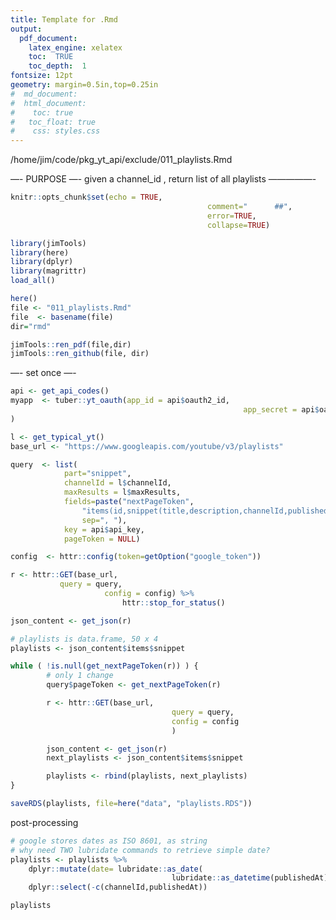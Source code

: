 ```yaml
---
title: Template for .Rmd
output: 
  pdf_document:
    latex_engine: xelatex
    toc:  TRUE
    toc_depth:  1
fontsize: 12pt
geometry: margin=0.5in,top=0.25in
#  md_document:
#  html_document:
#    toc: true
#  	toc_float: true
#    css: styles.css
---
```


/home/jim/code/pkg_yt_api/exclude/011_playlists.Rmd

---- PURPOSE ----
given a channel_id , return list of all playlists
----------------
```r
knitr::opts_chunk$set(echo = TRUE,  
											comment="      ##",  
											error=TRUE, 
											collapse=TRUE)
```

```r
library(jimTools)
library(here)
library(dplyr)
library(magrittr)
load_all()
```
```r
here()
file <- "011_playlists.Rmd"
file  <- basename(file)
dir="rmd"

jimTools::ren_pdf(file,dir)
jimTools::ren_github(file, dir)
```
 ---- set once ----
```r
api <- get_api_codes()
myapp  <- tuber::yt_oauth(app_id = api$oauth2_id,
													app_secret = api$oauth2_secret
)
```
```r
l <- get_typical_yt()
base_url <- "https://www.googleapis.com/youtube/v3/playlists"
```

```r
query  <- list( 
			part="snippet",
			channelId = l$channelId,
			maxResults = l$maxResults,
			fields=paste("nextPageToken",
				"items(id,snippet(title,description,channelId,publishedAt))",
				sep=", "),
			key = api$api_key,
			pageToken = NULL)

config  <- httr::config(token=getOption("google_token"))
```

```r
r <- httr::GET(base_url, 
           query = query,
					 config = config) %>% 
						 httr::stop_for_status()

json_content <- get_json(r)

# playlists is data.frame, 50 x 4
playlists <- json_content$items$snippet
```


```r
while ( !is.null(get_nextPageToken(r)) ) {
		# only 1 change
		query$pageToken <- get_nextPageToken(r)

		r <- httr::GET(base_url, 
									query = query,
									config = config 
									)

		json_content <- get_json(r)
		next_playlists <- json_content$items$snippet

		playlists <- rbind(playlists, next_playlists)
}
```
```r
saveRDS(playlists, file=here("data", "playlists.RDS"))
```

post-processing
```r
# google stores dates as ISO 8601, as string
# why need TWO lubridate commands to retrieve simple date?
playlists <- playlists %>% 
	dplyr::mutate(date= lubridate::as_date(
									lubridate::as_datetime(publishedAt))) %>% 
	dplyr::select(-c(channelId,publishedAt))

playlists


```

